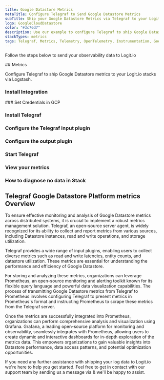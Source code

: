 ```yaml
---
title: Google Datastore Metrics
metaTitle: Configure Telegraf to Send Google Datastore Metrics
subTitle: Ship your Google Datastore Metrics via Telegraf to your Logit.io Stack
logo: GoogleCloudDatastore
color: "#3c76d7"
description: Use our example to configure Telegraf to ship Google Datastore metrics to Logit.io. Configure Telegraf to send Google Datastore metrics to Logstash or Elastic.
stackTypes: metrics
tags: Telegraf, Metrics, Telemetry, OpenTelemetry, Instrumentation, Google Datastore, NoSQL, Database
---
```


Follow the steps below to send your observability data to Logit.io

<Steps>
  ## Metrics

  Configure Telegraf to ship Google Datastore metrics to your Logit.io stacks via Logstash.
  
  ### Install Integration
  <InstallIntegration/>
  ### Set Credentials in GCP

  <SetGCPCredentials intro="Google Datastore is a comprehensive suite of services offered within Google Cloud that provides a highly scalable and fully managed NoSQL database solution. It is designed to handle large volumes of structured and unstructured data, offering high availability, strong consistency, and automatic scaling to accommodate growing workloads."/>
  
  ### Install Telegraf

  <InstallTelegraf />

  ### Configure the Telegraf input plugin

  <TelegrafStackDriverInput metric_type="datastore.googleapis.com"/>

  ### Configure the output plugin

  <TelegrafOutputPlugin />

  ### Start Telegraf

  <StartTelegraf />

  ### View your metrics
  <LaunchStack stackType="metrics" source="Google_Datastore_Metrics_via_Telegraf" utmMedium="metrics" utmCampaign="telegraf-GoogleDatastore-metrics" />

  ### How to diagnose no data in Stack

  <DiagnoseNoData />
</Steps>

## Telegraf Google Datastore Platform metrics Overview

To ensure effective monitoring and analysis of Google Datastore metrics across distributed systems, 
it is crucial to implement a robust metrics management solution. Telegraf, an open-source server agent, 
is widely recognized for its ability to collect and report metrics from various sources, including 
Datastore instances, read and write operations, and storage utilization.

Telegraf provides a wide range of input plugins, enabling users to collect diverse metrics such as 
read and write latencies, entity counts, and datastore utilization. These metrics are essential for 
understanding the performance and efficiency of Google Datastore.

For storing and analyzing these metrics, organizations can leverage Prometheus, an open-source 
monitoring and alerting toolkit known for its flexible query language and powerful data 
visualization capabilities. The process of transmitting Google Datastore metrics from Telegraf 
to Prometheus involves configuring Telegraf to present metrics in Prometheus's format and instructing 
Prometheus to scrape these metrics from the Telegraf server.

Once the metrics are successfully integrated into Prometheus, organizations can perform comprehensive 
analysis and visualization using Grafana. Grafana, a leading open-source platform for monitoring and 
observability, seamlessly integrates with Prometheus, allowing users to create dynamic and interactive 
dashboards for in-depth exploration of the metrics data. This empowers organizations to gain valuable 
insights into Datastore performance, data access patterns, and potential optimization opportunities.

If you need any further assistance with shipping your log data to Logit.io we're here to help you get 
started. Feel free to get in contact with our support team by sending us a message via <IntercomButton text="live chat" /> & we'll be happy to assist.